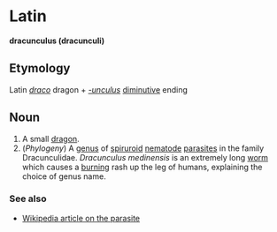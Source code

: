 =Latin=
'''dracunculus (dracunculi)'''

==Etymology==
Latin ''[[draco]]'' dragon + ''[[-unculus]]'' [[diminutive]] ending

==Noun==

# A small [[dragon]].
# (''Phylogeny'') A [[genus]] of [[spiruroid]] [[nematode]] [[parasite]]s in the family Dracunculidae.  ''Dracunculus medinensis'' is an extremely long [[worm]] which causes a [[burn]]ing rash up the leg of humans, explaining the choice of genus name.

===See also===
*[[w:Dracunculus|Wikipedia article on the parasite]]